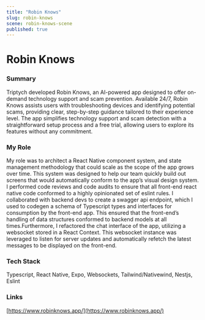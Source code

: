 ```yaml
---
title: "Robin Knows"
slug: robin-knows
scene: robin-knows-scene
published: true
---
```


<div className="relative size-full pt-header">
<div className="flex flex-col size-full justify-center">
<Container className="prose">

# Robin Knows

### Summary

Triptych developed Robin Knows, an AI-powered app designed to offer on-demand technology support and scam prevention. Available 24/7, Robin Knows assists users with troubleshooting devices and identifying potential scams, providing clear, step-by-step guidance tailored to their experience level. The app simplifies technology support and scam detection with a straightforward setup process and a free trial, allowing users to explore its features without any commitment.

### My Role

My role was to architect a React Native component system, and state management methodology that could scale as the scope of the app grows over time. This system was designed to help our team quickly build out screens that would automatically conform to the app’s visual design system. I performed code reviews and code audits to ensure that all front-end react native code conformed to a highly opinionated set of eslint rules. I collaborated with backend devs to create a swagger api endpoint, which I used to codegen a schema of Typescript types and interfaces for consumption by the front-end app. This ensured that the front-end’s handling of data structures conformed to backend models at all times.Furthermore, I refactored the chat interface of the app, utilizing a websocket stored in a React Context. This websocket instance was leveraged to listen for server updates and automatically refetch the latest messages to be displayed on the front-end.

### Tech Stack

Typescript, React Native, Expo, Websockets, Tailwind/Nativewind, Nestjs, Eslint

### Links

[https://www.robinknows.app/](https://www.robinknows.app/)

</Container>
</div>
</div>
